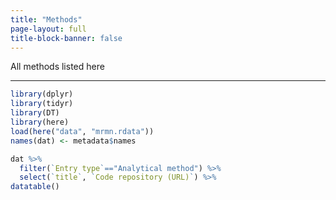 ```yaml
---
title: "Methods"
page-layout: full
title-block-banner: false
---
```


All methods listed here

---

```r
library(dplyr)
library(tidyr)
library(DT)
library(here)
load(here("data", "mrmn.rdata"))
names(dat) <- metadata$names

dat %>%
  filter(`Entry type`=="Analytical method") %>%
  select(`title`, `Code repository (URL)`) %>%
datatable()
```
